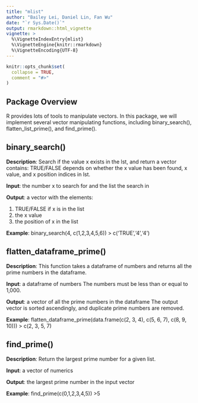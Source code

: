 ```yaml
---
title: "mlist"
author: "Bailey Lei, Daniel Lin, Fan Wu"
date: "`r Sys.Date()`"
output: rmarkdown::html_vignette
vignette: >
  %\VignetteIndexEntry{mlist}
  %\VignetteEngine{knitr::rmarkdown}
  %\VignetteEncoding{UTF-8}
---
```


```r
knitr::opts_chunk$set(
  collapse = TRUE,
  comment = "#>"
)
```

## Package Overview
R provides lots of tools to manipulate vectors. In this package, we will implement several vector manipulating functions, including binary_search(), flatten_list_prime(), and find_prime().

## binary_search()

__Description__: Search if the value x exists in the lst, and return a vector contains: TRUE/FALSE depends on whether the x value has been found, x value, and x position indices in lst.

__Input__: the number x to search for and the list the search in

__Output__: a vector with the elements:

1. TRUE/FALSE if x is in the list
2. the x value
3. the position of x in the list

__Example__: binary_search(4, c(1,2,3,4,5,6))
   > c('TRUE','4','4')

## flatten_dataframe_prime()

__Description__: This function takes a dataframe of numbers and returns all the prime numbers in the dataframe.

__Input__: a dataframe of numbers
The numbers must be less than or equal to 1,000.

__Output__: a vector of all the prime numbers in the dataframe
The output vector is sorted ascendingly, and duplicate prime numbers are removed.

__Example__:  flatten_dataframe_prime(data.frame(c(2, 3, 4), c(5, 6, 7), c(8, 9, 10)))
 > c(2, 3, 5, 7)

## find_prime()

__Description__: Return the largest prime number for a given list.

__Input__: a vector of numerics

__Output__: the largest prime number in the input vector

__Example__:  find_prime(c(0,1,2,3,4,5))
>5

